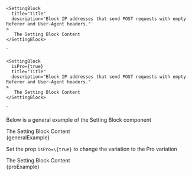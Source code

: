 
    <SettingBlock
      title="Title"
      description="Block IP addresses that send POST requests with empty Referer and User-Agent headers."
    >
       The Setting Block Content
    </SettingBlock>
`

    <SettingBlock
      isPro={true}
      title="Title"
      description="Block IP addresses that send POST requests with empty Referer and User-Agent headers."
    >
       The Setting Block Content
    </SettingBlock>
`

<Section style={{ paddingTop: 30 }}>
  <p>Below is a general example of the Setting Block component</p>

  <Preview wrapper={true}>
    <div style={{ background: "#f1f1f1", padding: 25 }}>
      <div style={{ background: "white" }}>
        <SettingBlock title="Title" description="Block IP addresses that send POST requests with empty Referer and User-Agent headers.">
          The Setting Block Content
        </SettingBlock>
      </div>
    </div>
  </Preview>

  <Snippet language="js">
    {generalExample}
  </Snippet>
</Section>

<Section title="Pro variation" style={{ paddingTop: 30 }}>
  <p>
    Set the prop <Code small={true}>isPro=\{true}</Code> to change the variation to the Pro variation
  </p>

  <Preview wrapper={true}>
    <div style={{ background: "#f1f1f1", padding: 25 }}>
      <div style={{ background: "white" }}>
        <SettingBlock isPro={true} title="Title" description="Block IP addresses that send POST requests with empty Referer and User-Agent headers.">
          The Setting Block Content
        </SettingBlock>
      </div>
    </div>
  </Preview>

  <Snippet language="js">
    {proExample}
  </Snippet>
</Section>
